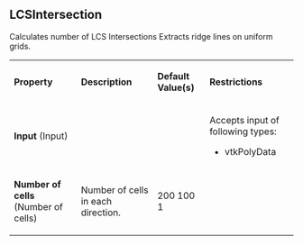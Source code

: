 
==LCSIntersection==

Calculates number of LCS Intersections
Extracts ridge lines on uniform grids.


{| class="PropertiesTable" border="1" cellpadding="5"
|-
| '''Property'''
| '''Description'''
| '''Default Value(s)'''
| '''Restrictions'''

|-
|'''Input''' (Input)
|

|

|
Accepts input of following types:
* vtkPolyData
|-
|'''Number of cells''' (Number of cells)
|

Number of cells in each direction.

|
200 100 1
|


|}

